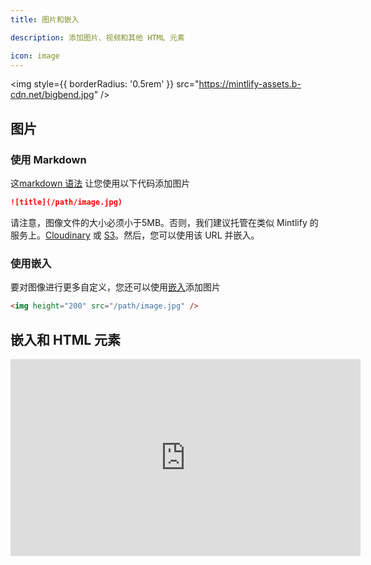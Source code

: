 ```yaml
---
title: 图片和嵌入

description: 添加图片、视频和其他 HTML 元素

icon: image
---
```


<img style={{ borderRadius: '0.5rem' }} src="https://mintlify-assets.b-cdn.net/bigbend.jpg" />

## 图片

### 使用 Markdown

这[markdown 语法](https://www.markdownguide.org/basic-syntax/#images) 让您使用以下代码添加图片

```md
![title](/path/image.jpg)
```

请注意，图像文件的大小必须小于5MB。否则，我们建议托管在类似 Mintlify 的服务上。[Cloudinary](https://cloudinary.com/) 或 [S3](https://aws.amazon.com/s3/)。然后，您可以使用该 URL 并嵌入。

### 使用嵌入

要对图像进行更多自定义，您还可以使用[嵌入](/writing-content/embed)添加图片

```html
<img height="200" src="/path/image.jpg" />
```

## 嵌入和 HTML 元素

<iframe width="560" height="315" src="https://www.youtube.com/embed/4KzFe50RQkQ" title="YouTube video player" frameBorder="0" allow="accelerometer; autoplay; clipboard-write; encrypted-media; gyroscope; picture-in-picture" allowFullScreen style={{ width: '100%', borderRadius: '0.5rem' }} />

<br />

<Tip>
  Mintlify 支持[Markdown中的HTML标签](https://www.markdownguide.org/basic-syntax/#html)这很有用，如果你更喜欢使用 HTML 标签而不是 Markdown 语法，并且使您能够创建具有无限灵活性的文档。
</Tip>

### iFrames

在文档中加载另一个HTML页面。最常用于嵌入视频。

```html
<iframe src="https://www.youtube.com/embed/4KzFe50RQkQ"> </iframe>
```
